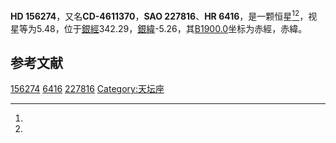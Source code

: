 {{Starbox begin
| name = HD 156274
}}
{{Starbox observe
| epoch = [[J2000.0|J2000.0]]
| constell = {{星座名待查}}<ref name=SIMBAD>{{cite web
 | url=http://simbad.u-strasbg.fr/simbad/sim-id?Ident=HR+6416
 | title=Pulsating variable Star
 | publisher=Centre de Données astronomiques de Strasbourg
 | work=SIMBAD
 | accessdate=2012-07-13
 | archive-date=2019-06-06
 | archive-url=https://web.archive.org/web/20190606162500/http://simbad.u-strasbg.fr/simbad/sim-id?Ident=HR+6416
 }}</ref><ref name=DATA>{{cite web
 | url=http://vizier.u-strasbg.fr/viz-bin/VizieR-5?-out.add=.&-source=5050&-corr=PK=HR&-out.max=9999&HR=6416
 | title=VizieR Detailed Page
 | accessdate=2012-07-13
 | archive-date=2016-03-05
 | archive-url=https://web.archive.org/web/20160305000953/http://vizier.u-strasbg.fr/viz-bin/VizieR-5?-out.add=.&-source=5050&-corr=PK=HR&-out.max=9999&HR=6416
 | dead-url=no
 }}</ref>
| 星官 = 
| ra = {{RA|17|19|3.2}}<ref name=SIMBAD /><ref name=DATA />
| dec = {{DEC|-46|38|2}}<ref name=SIMBAD /><ref name=DATA />
| appmag_v = 5.48<ref name=SIMBAD /><ref name=DATA />
}}
{{Starbox character
| class = G8-K0V<ref name=SIMBAD /><ref name=DATA />
| b-v = 0.8<ref name=SIMBAD /><ref name=DATA />
| u-b = 0.38<ref name=SIMBAD /><ref name=DATA />
| r-i = 0.46<ref name=SIMBAD /><ref name=DATA />
| variable = 
}}
{{Starbox astrometry
| radial_v = 0.38
| prop_mo_ra = 23
| parallax = 0.131
| p_error = 
}}
{{Starbox catalog
| names =CD-4611370，[[SAO星表|SAO]] 227816，[[HD星表|HD]] 156274，[[HR星表|HR]] 6416}}
{{Starbox reference |Simbad=HR+6416}}
{{Starbox end}}

'''HD 156274'''，又名'''CD-4611370'''，'''SAO 227816'''、'''HR 6416'''，是一颗恒星<ref name=SIMBAD /><ref name=DATA />，视星等为5.48，位于[[銀道座標系|銀經]]342.29，[[銀道座標系|銀緯]]-5.26，其[[B1900.0|B1900.0]]坐标为赤經{{RA|17|11|27.7}}，赤緯{{DEC|-46|-5.26|55}}。

== 参考文献 ==
{{reflist}}

{{star-stub}}

[[Category:HD和HDE天體|156274]]
[[Category:HR天體|6416]]
[[Category:SAO天體|227816]]
[[Category:天坛座|Category:天坛座]]